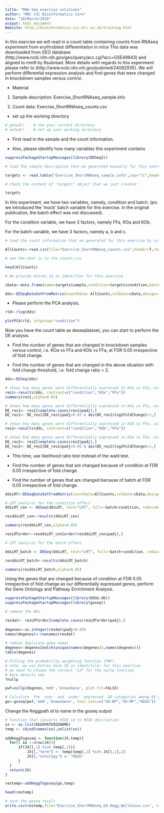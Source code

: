 ```yaml
---
title: "RNA-Seq exercise solutions"
author: "MRC CSC Bioinformatics Core"
date: "10/March/2016"
output: html_document
Website: http://bioinformatics.csc.mrc.ac.uk/training.html
---
```


In this exercise we will read in a count table containing counts from RNAseq experiment from erythroblast differentiation in mice This data was downloaded from GEO database (http://www.ncbi.nlm.nih.gov/geo/query/acc.cgi?acc=GSE49843) and aligned to mm9 by Rsubread. More details with regards to this experiment please refer to (http://www.ncbi.nlm.nih.gov/pubmed/24092935). We will perform differential expression analysis and find genes that were changed in knockdown samples versus control.

* Material

(1) Sample description: Exercise_ShortRNAseq_sample.info

(2) Count data: Exercise_ShortRNAseq_counts.csv

* set up the working directory

```r
# getwd()    # see your current directory
# setwd()    # set up your working directory
```

* First read in the sample and the count information.

* Also, please identify how many variables this experiment contains

```r

suppressPackageStartupMessages(library(DESeq2))

# load the sample description that we generated manually for this exercise

targets <- read.table("Exercise_ShortRNAseq_sample.info",sep="\t",header=TRUE)

# check the content of "targets" object that we just created

targets

```

In this experiment, we have two variables, namely, condition and batch. (ps: we introduced the 'mock' batch variable for this exercise. In the original publication, the batch effect was not discussed).

For the condition variable, we have 3 factors, namely FFa, KOa and KOb.

For the batch variable, we have 3 factors, namely a, b and c.

```r

# load the count information that we generated for this exercise by using Rsubread, featurecount function.

AllCounts<-read.csv(file="Exercise_ShortRNAseq_counts.csv",header=T,row.names=1)

# see the what is in the counts.csv

head(AllCounts)

# We provide entrez_id as identifier for this exercise

cData<-data.frame(name=targets$sample,condition=targets$condition,batch=targets$batch)

dds<-DESeqDataSetFromMatrix(countData= AllCounts,colData=cData,design=~batch+condition)

```

* Please perform the PCA analysis.

```r
 
rld<-rlog(dds)

plotPCA(rld, intgroup="condition")

```

Now you have the count table as deseqdataset, you can start to perform the DE analysis.

* Find the number of genes that are changed in knockdown samples versus control, i.e. KOa vs FFa and KOb vs FFa, at FDR 0.05 irrespective of fold change.

* Find the number of genes that are changed in the above situation with fold change threshold, i.e. fold change ratio > 2.


```r

dds<-DESeq(dds)

# shows how many genes were differentially expressed in KOa vs FFa, with FDR<0.05
res1<-results(dds, contrast=c("condition","KOa","FFa"))
summary(res1,alpha=0.05)

# shows how many genes were differentially expressed in KOa vs FFa, with FDR<0.05 and fold change ratio > 2
DE_res1<- res1[complete.cases(res1$padj),]
DE_res1<- DE_res1[DE_res1$padj<0.05 & abs(DE_res1$log2FoldChange)>1,]

# shows how many genes were differentially expressed in KOb vs FFa, with FDR<0.05
res2<-results(dds, contrast=c("condition","KOb","FFa"))

# shows how many genes were differentially expressed in KOa vs FFa, with FDR<0.05 and fold change ratio > 2
DE_res2<- res2[complete.cases(res2$padj),]
DE_res2<- DE_res2[DE_res2$padj<0.05 & abs(DE_res2$log2FoldChange)>1,]


```


* This time, use likelihood ratio test instead of the wald test.

* Find the number of genes that are changed because of condition at FDR 0.05 irrespective of fold change.

* Find the number of genes that are changed because of batch at FDR 0.05 irrespective of fold change.

```r

ddsLRT<-DESeqDataSetFromMatrix(countData=AllCounts,colData=cData,design=~batch+condition)

# LRT analysis for the condition effect
ddsLRT_con <- DESeq(ddsLRT, test="LRT", full=~batch+condition, reduced=~batch) 

resddsLRT_con<-results(ddsLRT_con)

summary(resddsLRT_con,alpha=0.05)

resLRTorder<-resddsLRT_con[order(resddsLRT_con$padj),]

# LRT analysis for the batch effect

ddsLRT_batch <- DESeq(ddsLRT, test="LRT", full=~batch+condition, reduced=~condition)

resddsLRT_batch<-results(ddsLRT_batch)

summary(resddsLRT_batch,alpha=0.05)

```

Using the genes that are changed because of condition at FDR 0.05 irrespective of fold change as our differentially expressed genes, perform the Gene Ontology and Pathway Enrichment Analysis.

```r

suppressPackageStartupMessages(library(KEGG.db))
suppressPackageStartupMessages(library(goseq))

# remove the NAs

resdat<- resLRTorder[complete.cases(resLRTorder$padj),]
 
degenes<-as.integer(resdat$padj<0.05)
names(degenes)<-rownames(resdat)
    
# remove duplicate gene names
degenes<-degenes[match(unique(names(degenes)),names(degenes))]
table(degenes)

# Fitting the probability weighting function (PWF)
# note, we use Entrez Gene ID as identifiler for this exercise
# we need to choose the correct "id" for the nullp function
# more details see
?nullp

pwf=nullp(degenes,'mm9','knownGene', plot.fit=FALSE)

# Calculate  the  over  and  under  expressed  GO categories among DE genes
go<-goseq(pwf,'mm9','knownGene', test.cats=c("GO:BP","GO:MF","KEGG"))

```

Change the Keggpath id to name in the goseq output

```r

# function that converts KEGG id to KEGG description
xx <- as.list(KEGGPATHID2NAME)
temp <- cbind(names(xx),unlist(xx))
    
addKeggTogoseq <- function(JX,temp){
  for(l in 1:nrow(JX)){
      if(JX[l,1] %in% temp[,1]){
          JX[l,"term"] <- temp[temp[,1] %in% JX[l,1],2]
          JX[l,"ontology"] <- "KEGG"
      }
  }
  return(JX)
}

restemp<-addKeggTogoseq(go,temp)   

head(restemp)

# save the goseq result
write.csv(restemp,file="Exercise_ShortRNAseq_GO_Kegg_Wallenius.csv", row.names=F)
```



